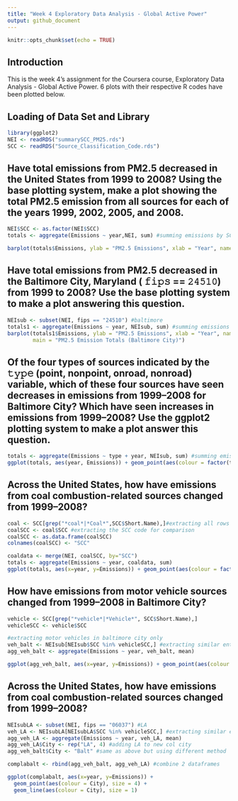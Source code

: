 ```yaml
---
title: "Week 4 Exploratory Data Analysis - Global Active Power"
output: github_document
---
```


```r
knitr::opts_chunk$set(echo = TRUE)
```

## Introduction

This is the week 4's assignment for the Coursera course, Exploratory Data Analysis - Global Active Power. 6 plots with their respective R codes have been plotted below. 

## Loading of Data Set and Library

```r
library(ggplot2)
NEI <- readRDS("summarySCC_PM25.rds")
SCC <- readRDS("Source_Classification_Code.rds")
```

## Have total emissions from PM2.5 decreased in the United States from 1999 to 2008? Using the base plotting system, make a plot showing the total PM2.5 emission from all sources for each of the years 1999, 2002, 2005, and 2008. 

```r
NEI$SCC <- as.factor(NEI$SCC)
totals <- aggregate(Emissions ~ year,NEI, sum) #summing emissions by SCC and year

barplot(totals$Emissions, ylab = "PM2.5 Emissions", xlab = "Year", names.arg = totals$year, main = "PM2.5 Emission Totals")

```


## Have total emissions from PM2.5 decreased in the Baltimore City, Maryland ( 𝚏𝚒𝚙𝚜 == 𝟸𝟺𝟻𝟷𝟶) from 1999 to 2008? Use the base plotting system to make a plot answering this question.
```r
NEIsub <- subset(NEI, fips == "24510") #baltimore
totals1 <- aggregate(Emissions ~ year, NEIsub, sum) #summing emissions by SCC and year
barplot(totals1$Emissions, ylab = "PM2.5 Emissions", xlab = "Year", names = totals1$year, 
        main = "PM2.5 Emission Totals (Baltimore City)")
```


## Of the four types of sources indicated by the 𝚝𝚢𝚙𝚎 (point, nonpoint, onroad, nonroad) variable, which of these four sources have seen decreases in emissions from 1999–2008 for Baltimore City? Which have seen increases in emissions from 1999–2008? Use the ggplot2 plotting system to make a plot answer this question.
```r
totals <- aggregate(Emissions ~ type + year, NEIsub, sum) #summing emissions by SCC and year
ggplot(totals, aes(year, Emissions)) + geom_point(aes(colour = factor(type)), size = 4) + geom_line(aes(group = type, colour = type),size = 1)
```


## Across the United States, how have emissions from coal combustion-related sources changed from 1999–2008?
```r
coal <- SCC[grep("*coal*|*Coal*",SCC$Short.Name),]#extracting all rows with the word coal within the short.name
coalSCC <- coal$SCC #extracting the SCC code for comparison
coalSCC <- as.data.frame(coalSCC)
colnames(coalSCC) <- "SCC"

coaldata <- merge(NEI, coalSCC, by="SCC")
totals <- aggregate(Emissions ~ year, coaldata, sum)
ggplot(totals, aes(x=year, y=Emissions)) + geom_point(aes(colour = factor(year)), size = 4) + geom_line()
```


## How have emissions from motor vehicle sources changed from 1999–2008 in Baltimore City?
```r
vehicle <- SCC[grep("*vehicle*|*Vehicle*", SCC$Short.Name),]
vehicleSCC <- vehicle$SCC

#extracting motor vehicles in baltimore city only
veh_balt <- NEIsub[NEIsub$SCC %in% vehicleSCC,] #extracting similar entries of vehicleSCC INSIDE NEIsub$SCC, and extracting those rows from NEIsub
agg_veh_balt <- aggregate(Emissions ~ year, veh_balt, mean)

ggplot(agg_veh_balt, aes(x=year, y=Emissions)) + geom_point(aes(colour = factor(year)), size = 4) + geom_line() 
```
## Across the United States, how have emissions from coal combustion-related sources changed from 1999–2008?
```r
NEIsubLA <- subset(NEI, fips == "06037") #LA
veh_LA <- NEIsubLA[NEIsubLA$SCC %in% vehicleSCC,] #extracting similar entries of vehicleSCC INSIDE NEIsub$SCC, and extracting those rows from NEIsub
agg_veh_LA <- aggregate(Emissions ~ year, veh_LA, mean)
agg_veh_LA$City <- rep("LA", 4) #adding LA to new col city
agg_veh_balt$City <- "Balt" #same as above but using different method

complabalt <- rbind(agg_veh_balt, agg_veh_LA) #combine 2 dataframes

ggplot(complabalt, aes(x=year, y=Emissions)) + 
  geom_point(aes(colour = City), size = 4) + 
  geom_line(aes(colour = City), size = 1) 
```
